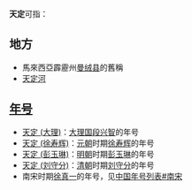 '''天定'''可指：
==地方==
*馬來西亞霹靂州[[曼绒县|曼绒县]]的舊稱
*[[天定河|天定河]]
==[[年号|年号]]==
* [[天定_(大理)|天定 (大理)]]：[[大理国|大理国]][[段兴智|段兴智]]的年号
* [[天定_(徐寿辉)|天定 (徐寿辉)]]：[[元朝|元朝]]时期[[徐寿辉|徐寿辉]]的年号
* [[天定_(彭玉琳)|天定 (彭玉琳)]]：[[明朝|明朝]]时期[[彭玉琳|彭玉琳]]的年号
* [[天定_(刘守分)|天定 (刘守分)]]：[[清朝|清朝]]时期[[刘守分|刘守分]]的年号
* 南宋时期[[徐真一|徐真一]]的年号，见[[中国年号列表#南宋|中国年号列表#南宋]]
{{消歧义|T|Cat=年号消歧义}}